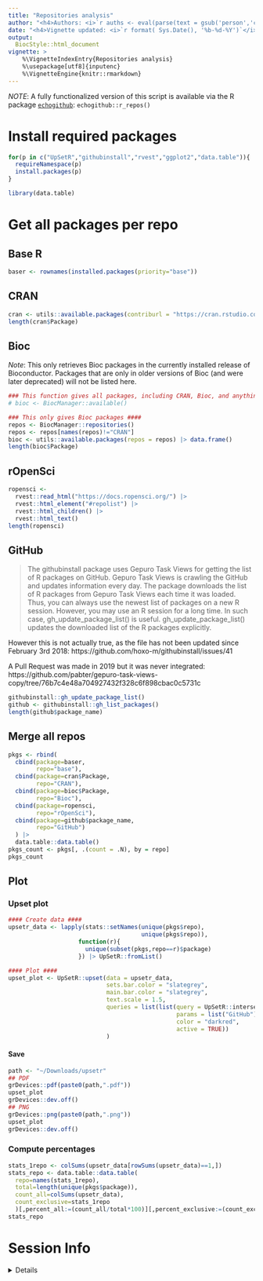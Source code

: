 ```yaml
---
title: "Repositories analysis" 
author: "<h4>Authors: <i>`r auths <- eval(parse(text = gsub('person','c',read.dcf('../DESCRIPTION', fields = 'Authors@R'))));paste(auths[names(auths)=='given'],auths[names(auths)=='family'], collapse = ', ')`</i></h4>" 
date: "<h4>Vignette updated: <i>`r format( Sys.Date(), '%b-%d-%Y')`</i></h4>"
output:
  BiocStyle::html_document
vignette: >
    %\VignetteIndexEntry{Repositories analysis} 
    %\usepackage[utf8]{inputenc}
    %\VignetteEngine{knitr::rmarkdown}
---
```



*NOTE*: A fully functionalized version of this script is available 
via the R package [`echogithub`](https://github.com/RajLabMSSM/echogithub):
`echogithub::r_repos()`


# Install required packages

```R
for(p in c("UpSetR","githubinstall","rvest","ggplot2","data.table")){
  requireNamespace(p)
  install.packages(p)
}
```
```R
library(data.table)
```

# Get all packages per repo

## Base R

```r
baser <- rownames(installed.packages(priority="base"))
```


## CRAN

```r
cran <- utils::available.packages(contriburl = "https://cran.rstudio.com/src/contrib") |> data.frame()
length(cran$Package)
```

## Bioc

*Note*: This only retrieves Bioc packages in the currently installed 
release of Bioconductor. Packages that are only in older versions of Bioc 
(and were later deprecated) will not be listed here.

```r
### This function gives all packages, including CRAN, Bioc, and anything currently installed. ####
# bioc <- BiocManager::available() 

### This only gives Bioc packages ####
repos <- BiocManager::repositories()
repos <- repos[names(repos)!="CRAN"]
bioc <- utils::available.packages(repos = repos) |> data.frame()
length(bioc$Package)
```

## rOpenSci

```r
ropensci <- 
  rvest::read_html("https://docs.ropensci.org/") |>
  rvest::html_element("#repolist") |>
  rvest::html_children() |> 
  rvest::html_text()
length(ropensci)
```

## GitHub

> The githubinstall package uses Gepuro Task Views for getting the list of R packages on GitHub. Gepuro Task Views is crawling the GitHub and updates information every day. The package downloads the list of R packages from Gepuro Task Views each time it was loaded. Thus, you can always use the newest list of packages on a new R session.
However, you may use an R session for a long time. In such case, gh_update_package_list() is useful.
gh_update_package_list() updates the downloaded list of the R packages explicitly.

However this is not actually true, 
as the file has not been updated since February 3rd 2018:
https://github.com/hoxo-m/githubinstall/issues/41

A Pull Request was made in 2019 but it was never integrated:
https://github.com/pabter/gepuro-task-views-copy/tree/76b7c4e48a704927432f328c6f898cbac0c5731c

```r
githubinstall::gh_update_package_list()
github <- githubinstall::gh_list_packages()
length(github$package_name)
```

## Merge all repos

```r
pkgs <- rbind(
  cbind(package=baser,
        repo="base"),
  cbind(package=cran$Package,
        repo="CRAN"),
  cbind(package=bioc$Package,
        repo="Bioc"),
  cbind(package=ropensci,
        repo="rOpenSci"),
  cbind(package=github$package_name,
        repo="GitHub")
  ) |>
  data.table::data.table()
pkgs_count <- pkgs[, .(count = .N), by = repo]
pkgs_count
```


## Plot

### Upset plot

```r
#### Create data ####
upsetr_data <- lapply(stats::setNames(unique(pkgs$repo),
                                      unique(pkgs$repo)),
                    function(r){
                      unique(subset(pkgs,repo==r)$package)
                    }) |> UpSetR::fromList()

#### Plot ####
upset_plot <- UpSetR::upset(data = upsetr_data,  
                            sets.bar.color = "slategrey",
                            main.bar.color = "slategrey",
                            text.scale = 1.5,
                            queries = list(list(query = UpSetR::intersects, 
                                                params = list("GitHub"),
                                                color = "darkred", 
                                                active = TRUE))
                            )
```

#### Save

```R
path <- "~/Downloads/upsetr" 
## PDF
grDevices::pdf(paste0(path,".pdf"))
upset_plot
grDevices::dev.off() 
## PNG
grDevices::png(paste0(path,".png"))
upset_plot
grDevices::dev.off() 
```


### Compute percentages

```r
stats_1repo <- colSums(upsetr_data[rowSums(upsetr_data)==1,])
stats_repo <- data.table::data.table(
  repo=names(stats_1repo),
  total=length(unique(pkgs$package)),
  count_all=colSums(upsetr_data),
  count_exclusive=stats_1repo
  )[,percent_all:=(count_all/total*100)][,percent_exclusive:=(count_exclusive/total*100)]
stats_repo
```

# Session Info 

<details> 

```r
utils::sessionInfo()
```

</details>  

<br>
